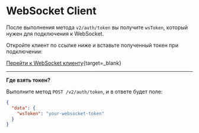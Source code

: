 # WebSocket Client

После выполнения метода `v2/auth/token` вы получите `wsToken`, который нужен для подключения к WebSocket.

Откройте клиент по ссылке ниже и вставьте полученный токен при подключении:

[Перейти к WebSocket клиенту](https://api.sandbox.altpay.uk/ws/client){target=_blank}

---

**Где взять токен?**

Выполните метод `POST /v2/auth/token`, и в ответе будет поле:

```json
{
  "data": {
    "wsToken": "your-websocket-token"
  }
}

